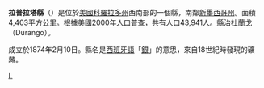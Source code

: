 <!--[[File:Map_of_Colorado_highlighting_La_Plata_County.svg|250px]]-->
{{Infobox U.S. County
| county = 拉普拉塔縣
| state = 科羅拉多州
| en county = La Plata County
| en state = Colorado
| seal = 
| founded year = 1874
| founded date = 2月10日
| seat wl = Durango
| largest city wl = 
| area mi = 1,700
| area km = 4,403
| area land mi = 1,692
| area land km = 4,383
| area water mi = 8
| area water km = 20
| area percentage = 0.46%
| census yr = 2000
| pop = 43,941
| density mi = 26
| density km = 10
| time zone = Mountain
| UTC offset = -7
| DST offset = -6
| footnotes = 
| web = co.laplata.co.us
| named for = 
}}
'''拉普拉塔縣'''（{{lang-en|La Plata County}}）是位於[[美國|美國]][[科羅拉多州|科羅拉多州]]西南部的一個縣，南鄰[[新墨西哥州|新墨西哥州]]。面積4,403平方公里。根據[[美國2000年人口普查|美國2000年人口普查]]，共有人口43,941人。縣治[[杜蘭戈_(科羅拉多州)|杜蘭戈]]（Durango）。

成立於1874年2月10日。縣名是[[西班牙語|西班牙語]]「[[銀|銀]]」的意思，來自18世紀時發現的礦藏。

{{拉普拉塔縣 (科羅拉多州)}}
{{Colorado}}

[[Category:科罗拉多州行政区划|L]]